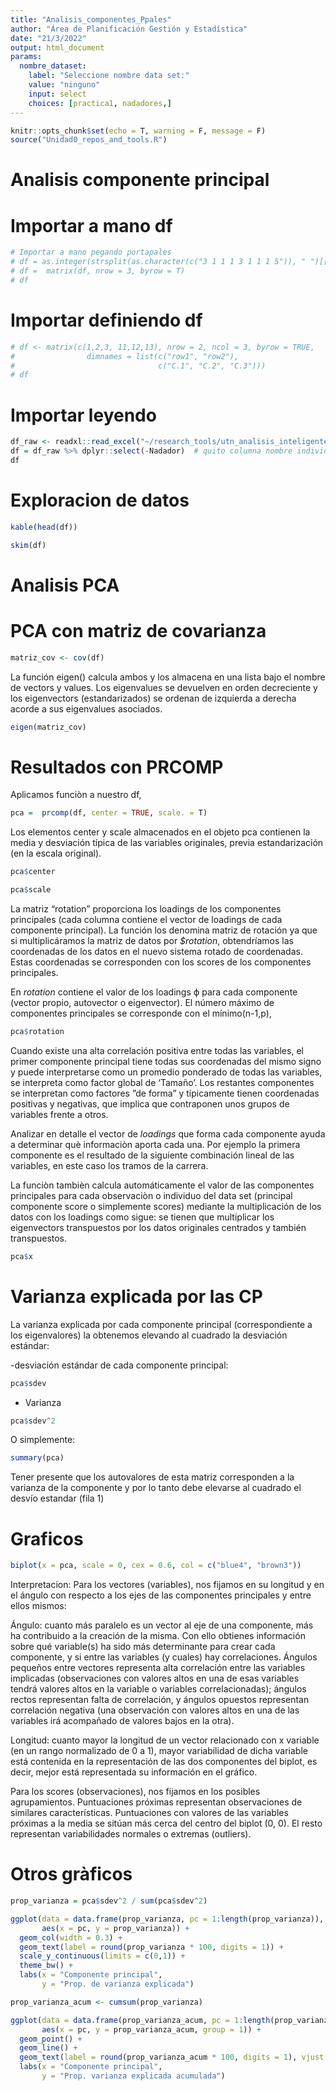 ```yaml
---
title: "Analisis_componentes_Ppales"
author: "Área de Planificación Gestión y Estadística"
date: "21/3/2022"
output: html_document
params:
  nombre_dataset:
    label: "Seleccione nombre data set:"
    value: "ninguno"
    input: select
    choices: [practica1, nadadores,]
---
```

```r
knitr::opts_chunk$set(echo = T, warning = F, message = F)
source("Unidad0_repos_and_tools.R")

```

# Analisis componente principal

# Importar a mano df

```r
# Importar a mano pegando portapales
# df = as.integer(strsplit(as.character(c("3 1 1 1 3 1 1 1 5")), " ")[[1]])
# df =  matrix(df, nrow = 3, byrow = T)
# df

```

# Importar definiendo df

```r
# df <- matrix(c(1,2,3, 11,12,13), nrow = 2, ncol = 3, byrow = TRUE,
#                dimnames = list(c("row1", "row2"),
#                                c("C.1", "C.2", "C.3")))
# df
```
# Importar leyendo

```r
df_raw <- readxl::read_excel("~/research_tools/utn_analisis_inteligente_datos/nadadores.xlsx")
df = df_raw %>% dplyr::select(-Nadador)  # quito columna nombre individuos
df

```

# Exploracion de datos

```r
kable(head(df))
```

```r
skim(df)
```

# Analisis PCA

# PCA con matriz de covarianza

```r
matriz_cov <- cov(df)
```

La función eigen() calcula ambos y los almacena en una lista bajo el nombre de vectors y values. Los eigenvalues se devuelven en orden decreciente y los eigenvectors (estandarizados) se ordenan de izquierda a derecha acorde a sus eigenvalues asociados.

```r
eigen(matriz_cov)
```
# Resultados con PRCOMP

Aplicamos funciòn a nuestro df, 

```r
pca =  prcomp(df, center = TRUE, scale. = T)
```

Los elementos center y scale almacenados en el objeto pca contienen la media y desviación típica de las variables originales, previa estandarización (en la escala original).

```r
pca$center
```

```r
pca$scale
```


La matriz “rotation” proporciona los loadings de los componentes principales (cada columna contiene el vector de loadings de cada componente principal). La función los denomina matriz de rotación ya que si multiplicáramos la matriz de datos por *$rotation*, obtendríamos las coordenadas de los datos en el nuevo sistema rotado de coordenadas. Estas coordenadas se corresponden con los scores de los componentes principales.    

En *rotation* contiene el valor de los loadings ϕ para cada componente (vector propio, autovector o eigenvector). El número máximo de componentes principales se corresponde con el mínimo(n-1,p),

```r
pca$rotation
```

Cuando existe una alta correlación positiva entre todas las variables, el primer componente principal tiene todas sus coordenadas del mismo signo y puede interpretarse como un promedio ponderado de todas las variables, se interpreta como factor global de 'Tamaño'. Los restantes componentes se interpretan como factores ”de forma” y típicamente tienen coordenadas positivas y negativas, que implica que contraponen unos grupos de variables frente a otros. 

Analizar en detalle el vector de *loadings* que forma cada componente ayuda a determinar què informaciòn aporta cada una. Por ejemplo la primera componente es el resultado de la siguiente combinación lineal de las variables, en este caso los tramos de la carrera.

La funciòn tambièn calcula automáticamente el valor de las componentes principales para cada observaciòn o individuo del data set (principal componente score o simplemente scores) mediante la multiplicación de los datos con los loadings como sigue:  se tienen que multiplicar los eigenvectors transpuestos por los datos originales centrados y también transpuestos.

```r
pca$x
```
# Varianza explicada por las CP

La varianza explicada por cada componente principal (correspondiente a los eigenvalores) la obtenemos elevando al cuadrado la desviación estándar:  

-desviación estándar de cada componente principal:

```r
pca$sdev
```
- Varianza

```r
pca$sdev^2
```

O simplemente:

```r
summary(pca)
```
Tener presente que los autovalores de esta matriz corresponden a la varianza de la componente y por lo tanto debe elevarse al cuadrado el desvío estandar (fila 1)


# Graficos

```r
biplot(x = pca, scale = 0, cex = 0.6, col = c("blue4", "brown3"))
```
Interpretacion: Para los vectores (variables), nos fijamos en su longitud y en el ángulo con respecto a los ejes de las componentes principales y entre ellos mismos:

Ángulo: cuanto más paralelo es un vector al eje de una componente, más ha contribuido a la creación de la misma. Con ello obtienes información sobre qué variable(s) ha sido más determinante para crear cada componente, y si entre las variables (y cuales) hay correlaciones. Ángulos pequeños entre vectores representa alta correlación entre las variables implicadas (observaciones con valores altos en una de esas variables tendrá valores altos en la variable o variables correlacionadas); ángulos rectos representan falta de correlación, y ángulos opuestos representan correlación negativa (una observación con valores altos en una de las variables irá acompañado de valores bajos en la otra).

Longitud: cuanto mayor la longitud de un vector relacionado con x variable (en un rango normalizado de 0 a 1), mayor variabilidad de dicha variable está contenida en la representación de las dos componentes del biplot, es decir, mejor está representada su información en el gráfico.

Para los scores (observaciones), nos fijamos en los posibles agrupamientos. Puntuaciones próximas representan observaciones de similares características. Puntuaciones con valores de las variables próximas a la media se sitúan más cerca del centro del biplot (0, 0). El resto representan variabilidades normales o extremas (outliers). 

# Otros gràficos

```r
prop_varianza = pca$sdev^2 / sum(pca$sdev^2)

ggplot(data = data.frame(prop_varianza, pc = 1:length(prop_varianza)),
       aes(x = pc, y = prop_varianza)) +
  geom_col(width = 0.3) +
  geom_text(label = round(prop_varianza * 100, digits = 1)) +
  scale_y_continuous(limits = c(0,1)) +
  theme_bw() +
  labs(x = "Componente principal",
       y = "Prop. de varianza explicada")

```


```r
prop_varianza_acum <- cumsum(prop_varianza)

ggplot(data = data.frame(prop_varianza_acum, pc = 1:length(prop_varianza_acum)),
       aes(x = pc, y = prop_varianza_acum, group = 1)) +
  geom_point() +
  geom_line() +
  geom_text(label = round(prop_varianza_acum * 100, digits = 1), vjust =-.5) +
  labs(x = "Componente principal",
       y = "Prop. varianza explicada acumulada")

```




